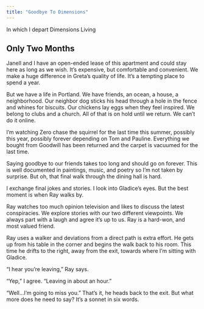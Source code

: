 ```yaml
---
title: "Goodbye To Dimensions"
---
```


In which I depart Dimensions Living

## Only Two Months

Janell and I have an open-ended lease of this apartment and could stay here as long as we wish. It's expensive, but comfortable and convenient. We make a huge difference in Greta's quality of life. It's a tempting place to spend a year.

But we have a life in Portland. We have friends, an ocean, a house, a neighborhood. Our neighbor dog sticks his head through a hole in the fence and whines for biscuits. Our chickens lay eggs when they feel inspired. We belong to clubs and a church. All of that is on hold until we return. We can't do it online.

I'm watching Zero chase the squirrel for the last time this summer, possibly this year, possibly forever depending on Tom and Pauline. Everything we bought from Goodwill has been returned and the carpet is vacuumed for the last time.

Saying goodbye to our friends takes too long and should go on forever. This is well documented in paintings, music, and poetry so I'm not taken by surprise. But oh, that final walk through the dining hall is hard.

I exchange final jokes and stories. I look into Gladice's eyes. But the best moment is when Ray walks by.

Ray watches too much opinion television and likes to discuss the latest conspiracies. We explore stories with our two different viewpoints. We always part with a laugh and agree it's up to us. Ray is a hard-won, and most valued friend.

Ray uses a walker and deviations from a direct path is extra effort. He gets up from his table in the corner and begins the walk back to his room. This time he drifts to the right, away from the exit, towards where I'm sitting with Gladice.

"I hear you're leaving," Ray says.

"Yep," I agree. "Leaving in about an hour."

"Well...I'm going to miss you." That's it, he heads back to the exit. But what more does he need to say? It's a sonnet in six words.

